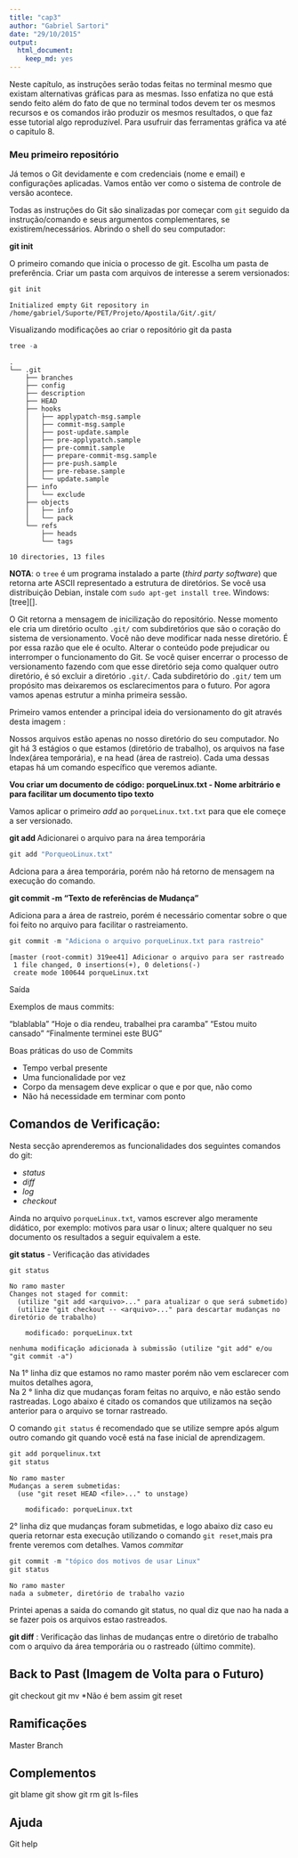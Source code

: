 ```yaml
---
title: "cap3"
author: "Gabriel Sartori"
date: "29/10/2015"
output: 
  html_document: 
    keep_md: yes
---
```


Neste capítulo, as instruções serão todas feitas no terminal mesmo que
existam alternativas gráficas para as mesmas. Isso enfatiza no que está
sendo feito além do fato de que no terminal todos devem ter os mesmos
recursos e os comandos irão produzir os mesmos resultados, o que faz
esse tutorial algo reproduzível. Para usufruir das ferramentas gráfica va até o capitulo 8.


### Meu primeiro repositório

Já temos o Git devidamente e com credenciais (nome e email) e
configurações aplicadas. Vamos então ver como o sistema de controle de
versão acontece.

Todas as instruções do Git são sinalizadas por começar com `git` seguido
da instrução/comando e seus argumentos complementares, se
existirem/necessários. Abrindo o shell do seu computador:

**git init** 

O primeiro comando que inicia o processo de git. Escolha um pasta de preferência. Criar um pasta com arquivos de interesse a serem versionados:



```r
git init 
```

```
Initialized empty Git repository in /home/gabriel/Suporte/PET/Projeto/Apostila/Git/.git/

```
Visualizando modificações ao criar o repositório git da pasta

```r
tree -a 
```

```
.
└── .git
    ├── branches
    ├── config
    ├── description
    ├── HEAD
    ├── hooks
    │   ├── applypatch-msg.sample
    │   ├── commit-msg.sample
    │   ├── post-update.sample
    │   ├── pre-applypatch.sample
    │   ├── pre-commit.sample
    │   ├── prepare-commit-msg.sample
    │   ├── pre-push.sample
    │   ├── pre-rebase.sample
    │   └── update.sample
    ├── info
    │   └── exclude
    ├── objects
    │   ├── info
    │   └── pack
    └── refs
        ├── heads
        └── tags

10 directories, 13 files

```

**NOTA**: o `tree` é um programa instalado a parte (*third party
software*) que retorna arte ASCII representado a estrutura de
diretórios. Se você usa distribuição Debian, instale com `sudo apt-get
install tree`. Windows: [tree][].

O Git retorna a mensagem de inicilização do repositório. Nesse momento
ele cria um diretório oculto `.git/` com subdiretórios que são o coração
do sistema de versionamento. Você não deve modificar nada nesse
diretório. É por essa razão que ele é oculto. Alterar o conteúdo pode
prejudicar ou interromper o funcionamento do Git. Se você quiser
encerrar o processo de versionamento fazendo com que esse diretório seja
como qualquer outro diretório, é só excluir a diretório `.git/`. Cada
subdiretório do `.git/` tem um propósito mas deixaremos os
esclarecimentos para o futuro. 
Por agora vamos apenas estrutur a minha primeira sessão.

Primeiro vamos entender a principal ideia do versionamento do git através desta imagem :


Nossos arquivos estão apenas no nosso diretório do seu computador. No git há 3 estágios o que estamos (diretório de trabalho), os arquivos na fase Index(área temporária), e na head (área de rastreio). Cada uma dessas etapas há um comando específico que veremos adiante.

**Vou criar um documento de código: porqueLinux.txt - Nome arbitrário e para facilitar um documento tipo texto**

Vamos aplicar o primeiro *add* ao `porqueLinux.txt.txt` para que ele começe
a ser versionado.

**git add <arquivo>** Adicionarei o arquivo para na área temporária

```r
git add "PorqueoLinux.txt"
```

Adciona para a área temporária, porém não há retorno de mensagem na execução do comando.

**git commit -m "Texto de referências de Mudança"** 

Adiciona para a área de rastreio, porém é necessário comentar sobre o que foi feito no arquivo para facilitar o rastreiamento.

```r
git commit -m "Adiciona o arquivo porqueLinux.txt para rastreio"

```

```
[master (root-commit) 319ee41] Adicionar o arquivo para ser rastreado
 1 file changed, 0 insertions(+), 0 deletions(-)
 create mode 100644 porqueLinux.txt
```
Saída

Exemplos de maus commits: 

"blablabla"
"Hoje o dia rendeu, trabalhei pra caramba"
"Estou muito cansado"
"Finalmente terminei este BUG"

Boas práticas do uso de Commits

- Tempo verbal presente
- Uma funcionalidade por vez
- Corpo da mensagem deve explicar o que e por que, não como
- Não há necessidade em terminar com ponto


## Comandos de Verificação: 

Nesta secção aprenderemos as funcionalidades dos seguintes comandos do git:

- *status*
- *diff*
- *log*
- *checkout*

Ainda no arquivo `porqueLinux.txt`, vamos escrever algo meramente didático, por exemplo: motivos para usar o linux; altere qualquer no seu documento os resultados a seguir equivalem a este. 

**git status** - Verificação das atividades
```r
git status
```


```
No ramo master
Changes not staged for commit:
  (utilize "git add <arquivo>..." para atualizar o que será submetido)
  (utilize "git checkout -- <arquivo>..." para descartar mudanças no diretório de trabalho)

	modificado: porqueLinux.txt

nenhuma modificação adicionada à submissão (utilize "git add" e/ou "git commit -a")

```
Na 1° linha diz que estamos no ramo master porém não vem esclarecer com muitos detalhes agora,  
Na 2 ° linha diz que mudanças foram feitas no arquivo, e não estão sendo rastreadas. Logo abaixo é citado os comandos que utilizamos na seção anterior para o arquivo se tornar rastreado.

O comando `git status` é recomendado que se utilize sempre após algum outro comando git quando você está na fase inicial de aprendizagem.



```r

git add porquelinux.txt
git status

```


```
No ramo master
Mudanças a serem submetidas:
  (use "git reset HEAD <file>..." to unstage)

	modificado: porqueLinux.txt
```
2° linha diz que mudanças foram submetidas, e logo abaixo diz caso eu queria retornar esta execução utilizando o comando `git reset`,mais pra frente veremos com detalhes. 
Vamos *commitar* 




```r
git commit -m "tópico dos motivos de usar Linux"
git status
```


```
No ramo master
nada a submeter, diretório de trabalho vazio
```

Printei apenas a saida do comando git status, no qual diz que nao ha nada a se fazer pois os arquivos estao rastreados.

**git diff** : Verificação das linhas de mudanças entre o diretório de trabalho com o arquivo da área temporária ou o rastreado (último commite). 


## Back to Past (Imagem de Volta para o Futuro)

git checkout
git mv *Não é bem assim
git reset 

## Ramificações 

Master
Branch

## Complementos
git blame
git show
git rm
git ls-files


## Ajuda

Git help
